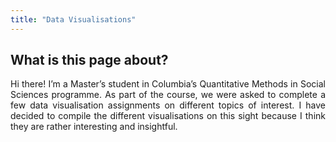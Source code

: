 ```yaml
---
title: "Data Visualisations"
---
```


<style>
body {
text-align: justify}
</style>

## What is this page about?

Hi there! I'm a Master's student in Columbia's Quantitative Methods in Social Sciences programme. As part of the course, we were asked to complete a few data visualisation assignments on different topics of interest. I have decided to compile the different visualisations on this sight because I think they are rather interesting and insightful. 
